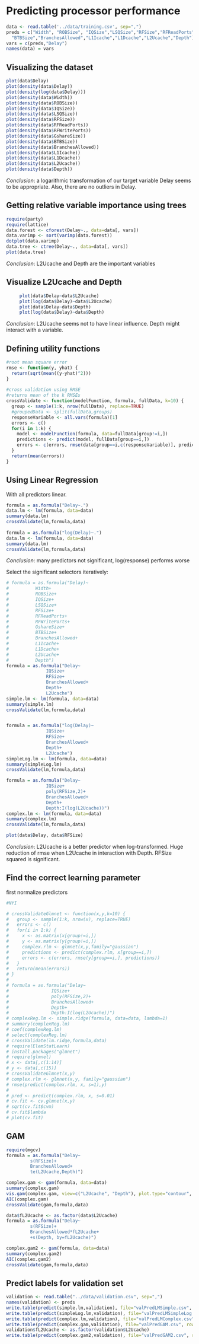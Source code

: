 Predicting processor performance
========================================================


```r
data <- read.table('../data/training.csv', sep=",")
preds = c("Width", "ROBSize", "IQSize","LSQSize","RFSize","RFReadPorts","RFWritePorts","GshareSize",
  "BTBSize","BranchesAllowed","L1Icache","L1Dcache","L2Ucache","Depth")
vars = c(preds,"Delay")
names(data) = vars
```

Visualizing the dataset
-----------------------
```r
plot(data$Delay)
plot(density(data$Delay))
plot(density(log(data$Delay)))
plot(density(data$Width))
plot(density(data$ROBSize))
plot(density(data$IQSize))
plot(density(data$LSQSize))
plot(density(data$RFSize))
plot(density(data$RFReadPorts))
plot(density(data$RFWritePorts))
plot(density(data$GshareSize))
plot(density(data$BTBSize))
plot(density(data$BranchesAllowed))
plot(density(data$L1Icache))
plot(density(data$L1Dcache))
plot(density(data$L2Ucache))
plot(density(data$Depth))
```
*Conclusion*: a logarithmic transformation of our target variable Delay seems to be appropriate.
Also, there are no outliers in Delay.

Getting relative variable importance using trees
-------------------------------------------------
```r
require(party)
require(lattice)
data.forest <- cforest(Delay~., data=data[, vars])
data.varimp <- sort(varimp(data.forest))
dotplot(data.varimp)
data.tree <- ctree(Delay~., data=data[, vars])
plot(data.tree)
```
*Conclusion*: L2Ucache and Depth are the important variables

Visualize L2Ucache and Depth
----------------------------
```r
     plot(data$Delay~data$L2Ucache)
     plot(log(data$Delay)~data$L2Ucache)
     plot(data$Delay~data$Depth)
     plot(log(data$Delay)~data$Depth)
```
*Conclusion*: L2Ucache seems not to have linear influence.
Depth might interact with a variable.

Defining utility functions
---------------------------
```r
#root mean square error
rmse <- function(y, yhat) {
  return(sqrt(mean((y-yhat)^2)))
}
     
#cross validation using RMSE
#returns mean of the k RMSEs
crossValidate <- function(modelFunction, formula, fullData, k=10) {
  group <- sample(1:k, nrow(fullData), replace=TRUE)
  #groupedData <- split(fullData,groups)
  responseVariable <- all.vars(formula)[1]
  errors <- c()
  for(i in 1:k) {
    model <- modelFunction(formula, data=fullData[group!=i,])
    predictions <- predict(model, fullData[group==i,])
    errors <- c(errors, rmse(data[group==i,c(responseVariable)], predictions))
  }
  return(mean(errors))
}
```

Using Linear Regression
-----------------------
With all predictors linear.
```r
formula = as.formula("Delay~.")
data.lm <- lm(formula, data=data)
summary(data.lm)
crossValidate(lm,formula,data)
     
formula = as.formula("log(Delay)~.")
data.lm <- lm(formula, data=data)
summary(data.lm)
crossValidate(lm,formula,data)
```
*Conclusion*: many predictors not significant, log(response) performs worse

Select the significant selectors iteratively:
```r
# formula = as.formula("Delay)~
#          Width+
#          ROBSize+
#          IQSize+
#          LSQSize+
#          RFSize+
#          RFReadPorts+
#          RFWritePorts+
#          GshareSize+
#          BTBSize+
#          BranchesAllowed+
#          L1Icache+
#          L1Dcache+
#          L2Ucache+
#          Depth")
formula = as.formula("Delay~
               IQSize+
               RFSize+
               BranchesAllowed+
               Depth+
               L2Ucache")
simple.lm <- lm(formula, data=data)
summary(simple.lm)
crossValidate(lm,formula,data)


formula = as.formula("log(Delay)~
               IQSize+
               RFSize+
               BranchesAllowed+
               Depth+
               L2Ucache")
simpleLog.lm <- lm(formula, data=data)
summary(simpleLog.lm)
crossValidate(lm,formula,data)

formula = as.formula("Delay~
               IQSize+
               poly(RFSize,2)+
               BranchesAllowed+
               Depth+
               Depth:I(log(L2Ucache))")
complex.lm <- lm(formula, data=data)
summary(complex.lm)
crossValidate(lm,formula,data)

plot(data$Delay, data$RFSize)
```
*Conclusion*: L2Ucache is a better predictor when log-transformed. Huge reduction of rmse when L2Ucache in interaction with Depth. 
RFSize squared is significant.

Find the correct learning parameter
-------------------------------------
first normalize predictors

```r
#NYI

# crossValidateGlmnet <- function(x,y,k=10) {
#   group <- sample(1:k, nrow(x), replace=TRUE)
#   errors <- c()
#   for(i in 1:k) {
#     x <- as.matrix(x[group!=i,])
#     y <- as.matrix(y[group!=i,])
#     complex.rlm <- glmnet(x,y,family="gaussian")
#     predictions <- predict(complex.rlm, x[group==i,])
#     errors <- c(errors, rmse(y[group==i,], predictions))
#   }
#   return(mean(errors))
# }
# 
# formula = as.formula("Delay~
#                IQSize+
#                poly(RFSize,2)+
#                BranchesAllowed+
#                Depth+
#                Depth:I(log(L2Ucache))")
# complexReg.lm <- simple.ridge(formula, data=data, lambda=1)
# summary(complexReg.lm)
# coef(complexReg.lm)
# select(complexReg.lm)
# crossValidate(lm.ridge,formula,data)
# require(ElemStatLearn)
# install.packages("glmnet")
# require(glmnet)
# x <- data[,c(1:14)]
# y <- data[,c(15)]
# crossValidateGlmnet(x,y)
# complex.rlm <- glmnet(x,y, family="gaussian")
# rmse(predict(complex.rlm, x, s=1),y)
#  
# pred <- predict(complex.rlm, x, s=0.01)
# cv.fit <- cv.glmnet(x,y)
# sqrt(cv.fit$cvm)
# cv.fit$lambda
# plot(cv.fit)
```

GAM
----
```r
require(mgcv)
formula = as.formula("Delay~
         s(RFSize)+
         BranchesAllowed+
         te(L2Ucache,Depth)")

complex.gam <- gam(formula, data=data)
summary(complex.gam)
vis.gam(complex.gam, view=c("L2Ucache", "Depth"), plot.type="contour", color="terrain", too.far=0.1)
AIC(complex.gam)
crossValidate(gam,formula,data)

data$fL2Ucache <- as.factor(data$L2Ucache)
formula = as.formula("Delay~
         s(RFSize)+
         BranchesAllowed*fL2Ucache+
         +s(Depth, by=fL2Ucache)")

complex.gam2 <- gam(formula, data=data)
summary(complex.gam2)
AIC(complex.gam2)
crossValidate(gam,formula,data)
```

Predict labels for validation set
-----------------------
```r
validation <- read.table("../data/validation.csv", sep=",")
names(validation) <- preds
write.table(predict(simple.lm,validation), file="valPredLMSimple.csv", row.names=FALSE, col.names=FALSE)
write.table(predict(simpleLog.lm,validation), file="valPredLMSimpleLog.csv", row.names=FALSE, col.names=FALSE)
write.table(predict(complex.lm,validation), file="valPredLMComplex.csv", row.names=FALSE, col.names=FALSE)
write.table(predict(complex.gam,validation), file="valPredGAM.csv", row.names=FALSE, col.names=FALSE)
validation$fL2Ucache <- as.factor(validation$L2Ucache)
write.table(predict(complex.gam2,validation), file="valPredGAM2.csv", row.names=FALSE, col.names=FALSE)
```
